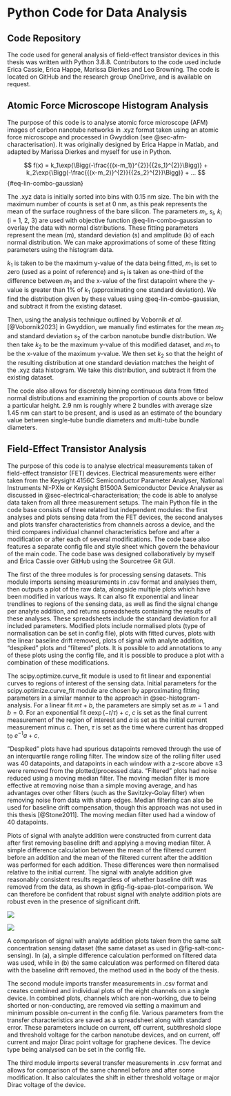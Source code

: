 # Python Code for Data Analysis {#sec-python}

## Code Repository

The code used for general analysis of field-effect transistor devices in this thesis was written with Python 3.8.8. Contributors to the code used include Erica Cassie, Erica Happe, Marissa Dierkes and Leo Browning. The code is located on GitHub and the research group OneDrive, and is available on request.

## Atomic Force Microscope Histogram Analysis {#sec-histogram-analysis}

The purpose of this code is to analyse atomic force microscope (AFM) images of carbon nanotube networks in .xyz format taken using an atomic force microscope and processed in Gwyddion (see @sec-afm-characterisation). It was originally designed by Erica Happe in Matlab, and adapted by Marissa Dierkes and myself for use in Python. 

$$
f(x) = k_1\exp{\Bigg(-\frac{{(x-m_1)}^{2}}{{2s_1}^{2}}\Bigg)} + k_2\exp{\Bigg(-\frac{{(x-m_2)}^{2}}{{2s_2}^{2}}\Bigg)} + ...
$${#eq-lin-combo-gaussian}

The .xyz data is initially sorted into bins with 0.15 nm size. The bin with the maximum number of counts is set at 0 nm, as this peak represents the mean of the surface roughness of the bare silicon. The parameters $m_i$, $s_i$, $k_i$ (i = 1, 2, 3) are used with objective function @eq-lin-combo-gaussian to overlay the data with normal distributions. These fitting parameters represent the mean (m), standard deviation (s) and amplitude (k) of each normal distribution. We can make approximations of some of these fitting parameters using the histogram data. 

$k_1$ is taken to be the maximum y-value of the data being fitted, $m_1$ is set to zero (used as a point of reference) and $s_1$ is taken as one-third of the difference between $m_1$ and the x-value of the first datapoint where the y-value is greater than 1% of $k_1$ (approximating one standard deviation). We find the distribution given by these values using @eq-lin-combo-gaussian, and subtract it from the existing dataset. 

Then, using the analysis technique outlined by Vobornik *et al.* [@Vobornik2023] in Gwyddion, we manually find estimates for the mean $m_2$ and standard deviation $s_2$ of the carbon nanotube bundle distribution. We then take $k_2$ to be the maximum y-value of this modified dataset, and $m_1$ to be the x-value of the maximum y-value. We then set $k_2$ so that the height of the resulting distribution at one standard deviation matches the height of the .xyz data histogram. We take this distribution, and subtract it from the existing dataset. 

The code also allows for discretely binning continuous data from fitted normal distributions and examining the proportion of counts above or below a particular height. 2.9 nm is roughly where 2 bundles with average size 1.45 nm can start to be present, and is used as an estimate of the boundary value between single-tube bundle diameters and multi-tube bundle diameters.

## Field-Effect Transistor Analysis {#sec-field-effect-transistor-analysis}

The purpose of this code is to analyse electrical measurements taken of field-effect transistor (FET) devices. Electrical measurements were either taken from the Keysight 4156C Semiconductor Parameter Analyser, National Instruments NI-PXIe or Keysight B1500A Semiconductor Device Analyser as discussed in @sec-electrical-characterisation; the code is able to analyse data taken from all three measurement setups. The main Python file in the code base consists of three related but independent modules: the first analyses and plots sensing data from the FET devices, the second analyses and plots transfer characteristics from channels across a device, and the third compares individual channel characteristics before and after a modification or after each of several modifications. The code base also features a separate config file and style sheet which govern the behaviour of the main code. The code base was designed collaboratively by myself and Erica Cassie over GitHub using the Sourcetree Git GUI.

The first of the three modules is for processing sensing datasets. This module imports sensing measurements in .csv format and analyses them, then outputs a plot of the raw data, alongside multiple plots which have been modified in various ways. It can also fit exponential and linear trendlines to regions of the sensing data, as well as find the signal change per analyte addition, and returns spreadsheets containing the results of these analyses. These spreadsheets include the standard deviation for all included parameters. Modified plots include normalised plots (type of normalisation can be set in config file), plots with fitted curves, plots with the linear baseline drift removed, plots of signal with analyte addition, "despiked" plots and "filtered" plots. It is possible to add annotations to any of these plots using the config file, and it is possible to produce a plot with a combination of these modifications.

The scipy.optimize.curve_fit module is used to fit linear and exponential curves to regions of interest of the sensing data. Initial parameters for the scipy.optimize.curve_fit module are chosen by approximating fitting parameters in a similar manner to the approach in @sec-histogram-analysis. For a linear fit $mt + b$, the parameters are simply set as $m=1$ and $b=0$. For an exponential fit $a\exp{(-t/\tau)} + c$, $c$ is set as the final current measurement of the region of interest and $a$ is set as the initial current measurement minus $c$. Then, $\tau$ is set as the time where current has dropped to $e^{-1}a + c$. 

"Despiked" plots have had spurious datapoints removed through the use of an interquartile range rolling filter. The window size of the rolling filter used was 40 datapoints, and datapoints in each window with a z-score above $\pm 3$ were removed from the plotted/processed data. "Filtered" plots had noise reduced using a moving median filter. The moving median filter is more effective at removing noise than a simple moving average, and has advantages over other filters (such as the Savitzky-Golay filter) when removing noise from data with sharp edges. Median filtering can also be used for baseline drift compensation, though this approach was not used in this thesis [@Stone2011]. The moving median filter used had a window of 40 datapoints. 

Plots of signal with analyte addition were constructed from current data after first removing baseline drift and applying a moving median filter. A simple difference calculation between the mean of the filtered current before an addition and the mean of the filtered current after the addition was performed for each addition. These differences were then normalised relative to the initial current. The signal with analyte addition give reasonably consistent results regardless of whether baseline drift was removed from the data, as shown in @fig-fig-spaa-plot-comparison. We can therefore be confident that robust signal with analyte addition plots are robust even in the presence of significant drift.

::: {#fig-spaa-plot-comparison layout="[50,50]"}

![](figures/app2/NTQ31C1_mean_simple_difference_before_and_after_step_filtered_concentrations.png){#fig-spaa-no-detrend}

![](figures/app2/NTQ31C1_mean_simple_difference_before_and_after_step_filtered_concentrations_detrend.png){#fig-spaa-detrend}

A comparison of signal with analyte addition plots taken from the same salt concentration sensing dataset (the same dataset as used in @fig-salt-conc-sensing). In (a), a simple difference calculation performed on filtered data was used, while in (b) the same calculation was performed on filtered data with the baseline drift removed, the method used in the body of the thesis. 
:::

The second module imports transfer measurements in .csv format and creates combined and individual plots of the eight channels on a single device. In combined plots, channels which are non-working, due to being shorted or non-conducting, are removed via setting a maximum and minimum possible on-current in the config file. Various parameters from the transfer characteristics are saved as a spreadsheet along with standard error. These parameters include on current, off current, subthreshold slope and threshold voltage for the carbon nanotube devices, and on current, off current and major Dirac point voltage for graphene devices. The device type being analysed can be set in the config file.

The third module imports several transfer measurements in .csv format and allows for comparison of the same channel before and after some modification. It also calculates the shift in either threshold voltage or major Dirac voltage of the device.